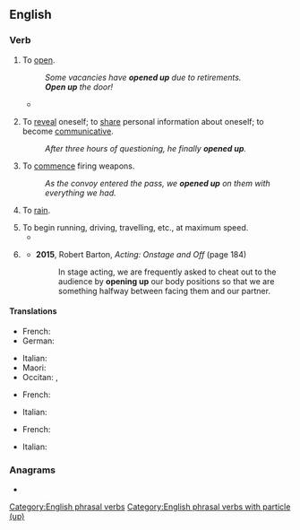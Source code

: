 ==English==

===Verb===
{{en-verb|*}}

# {{lb|en|intransitive|transitive}} To [[open]].
#: ''Some vacancies have '''opened up''' due to retirements.''
#: '''''Open up''' the door!''
#* {{quote-journal
|en
|date=February 1, 2011
|author=Phil McNulty
|title=Arsenal 2 - 1 Everton
|work=BBC
|url=http://news.bbc.co.uk/sport2/hi/football/eng_prem/9379477.stm
|page=
|passage=Wilshere then '''opened up''' Everton's defence, but Van Persie lifted his finish over the onrushing Howard and also over the bar.}}
# {{lb|en|intransitive}} To [[reveal]] oneself; to [[share]] personal information about oneself; to become [[communicative]].
#: ''After three hours of questioning, he finally '''opened up'''.''
# {{lb|en|intransitive}} To [[commence]] firing weapons.
#: ''As the convoy entered the pass, we '''opened up''' on them with everything we had.''
# {{lb|en|intransitive|figuratively|of the sky}} To [[rain]].
#:{{ux|en|The sky has really '''opened up'''. I've never seen this much rain!}}
# To begin running, driving, travelling, etc., at maximum speed.
#* {{quote-book|1=en|year=1934|author=Henry G. Lamond|authorlink=Henry G. Lamond|title=An Aviary on the Plains|publisher=Angus and Robertson|location=Sydney|page=211|passage=The pigeon is moving as before with unhurried haste. [...] But it must be all out. If it wasn't, then it would '''open up''' and get away from that shadow of death behind it.}}
# {{lb|en|theater}} {{syn of|en|cheat out||to face or turn toward the audience more than would be natural}}
#* '''2015''', Robert Barton, ''Acting: Onstage and Off'' (page 184)
#*: In stage acting, we are frequently asked to cheat out to the audience by '''opening up''' our body positions so that we are something halfway between facing them and our partner.

====Translations====
{{trans-top|to open}}
* French: {{t+|fr|ouvrir}}
* German: {{t+|de|öffnen}}
{{trans-mid}}
* Italian: {{t+|it|aprire}}
* Maori: {{t|mi|matapihipihi}}
* Occitan: {{t+|oc|obrir}}, {{t+|oc|dobrir}}
{{trans-bottom}}

{{trans-top|to become communicative}}
* French: {{t+|fr|s'ouvrir}}
{{trans-mid}}
* Italian: {{t+|it|rivelare}}
{{trans-bottom}}

{{trans-top|to commence firing weapons}}
* French: {{t+|fr|ouvrir le feu}}
{{trans-mid}}
* Italian: {{t|it|aprire il fuoco}}
{{trans-bottom}}

===Anagrams===
* {{anagrams|en|a=enoppu|unpope}}

[[Category:English phrasal verbs]]
[[Category:English phrasal verbs with particle (up)]]